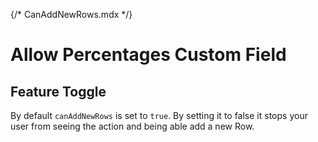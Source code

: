 {/* CanAddNewRows.mdx */}


# Allow Percentages Custom Field

## Feature Toggle

By default <code>canAddNewRows</code> is set to <code>true</code>. By setting it to false it stops your user from seeing the action and being able add a new Row.

<Meta of={CanAddNewRowsStories} />

<Container>
  <Story of={CanAddNewRowsStories.True} autoplay />
</Container>
